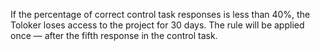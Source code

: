 <Image width="700px" withBackground imageId="1675426834701" alt="" />

If the percentage of correct control task responses is less than 40%, the Toloker loses access to the project for 30 days. The rule will be applied once — after the fifth response in the control task.